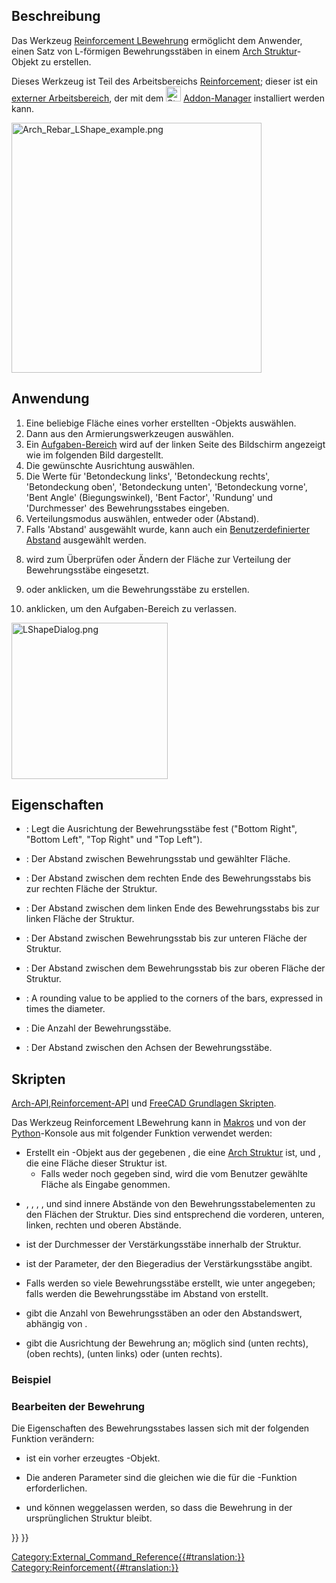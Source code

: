 <languages/>

{{Docnav/de
|[[Reinforcement_UShapeRebar/de|UBewehrung]]
|[[Reinforcement_StirrupRebar/de|Bewehrungsbügel]]
|[[Reinforcement_Workbench/de|Reinforcement]]
|IconL=Reinforcement_UShapeRebar.svg
|IconR=Reinforcement_StirrupRebar.svg
|IconC=Reinforcement_Workbench.svg
}}

{{GuiCommand/de
|Name=Reinforcement LShapeRebar
|Name/de=Reinforcement LBewehrung
|MenuLocation=3D/BIM → Bewehrungswerkzeuge → L-förmige Bewehrung
|Workbenches=[[Reinforcement_Workbench/de|Reinforcement]], [[BIM_Workbench/de|BIM]]
|Version=0.17
|SeeAlso=
}}

<span id="Description"></span>
==Beschreibung==

Das Werkzeug [[Reinforcement_LShapeRebar|Reinforcement LBewehrung]] ermöglicht dem Anwender, einen Satz von L-förmigen Bewehrungsstäben in einem [[Arch_Structure/de|Arch Struktur]]-Objekt zu erstellen.

Dieses Werkzeug ist Teil des Arbeitsbereichs [[Reinforcement_Workbench/de|Reinforcement]]; dieser ist ein [[External_workbenches/de|externer Arbeitsbereich]], der mit dem [[Image:Std_AddonMgr.svg|24px]] [[Std_AddonMgr/de|Addon-Manager]] installiert werden kann.

[[Image:Arch_Rebar_LShape_example.png|400px]]
{{Caption|Vier Sätze von L-förmigen Bewehrungsstäben in einem [[Arch Structure/de|Arch Struktur]]-Objekt}}

<span id="Usage"></span>
==Anwendung==

# Eine beliebige Fläche eines vorher erstellten {{Button|[[Image:Arch_Structure.svg|16px]] [[Arch_Structure/de|Arch-Struktur]]}}-Objekts auswählen.
# Dann {{Button|[[Image:Reinforcement_LShapeRebar.svg|16px]] [[Reinforcement_LShapeRebar/de|L-förmiger Bewehrungsstab]]}} aus den Armierungswerkzeugen auswählen.
# Ein [[Task_panel/de|Aufgaben-Bereich]] wird auf der linken Seite des Bildschirm angezeigt wie im folgenden Bild dargestellt.
# Die gewünschte Ausrichtung auswählen.
# Die Werte für 'Betondeckung links', 'Betondeckung rechts', 'Betondeckung oben', 'Betondeckung unten', 'Betondeckung vorne', 'Bent Angle' (Biegungswinkel), 'Bent Factor', 'Rundung' und 'Durchmesser' des Bewehrungsstabes eingeben.
# Verteilungsmodus auswählen, entweder {{incode|'Anzahl'}} oder {{incode|'Abstand'}} (Abstand).
# Falls 'Abstand' ausgewählt wurde, kann auch ein [[Reinforcement_Custom_Spacing/de|Benutzerdefinierter Abstand]] ausgewählt werden.
# {{Button|Markierte Seite auswählen}} wird zum Überprüfen oder Ändern der Fläche zur Verteilung der Bewehrungsstäbe eingesetzt.
# {{Button|OK}} oder {{Button|Anwenden}} anklicken, um die Bewehrungsstäbe zu erstellen.
# {{Button|Abbrechen}} anklicken, um den Aufgaben-Bereich zu verlassen.

[[Image:LShapeDialog.png|250px]]
{{Caption|Aufgaben-Bereich für das Werkzeug}}

<span id="Properties"></span>
==Eigenschaften== 

* {{PropertyData|Orientation}}: Legt die Ausrichtung der Bewehrungsstäbe fest ("Bottom Right", "Bottom Left", "Top Right" und "Top Left").
* {{PropertyData|Front Cover}}: Der Abstand zwischen Bewehrungsstab und gewählter Fläche.
* {{PropertyData|Right Cover}}: Der Abstand zwischen dem rechten Ende des Bewehrungsstabs bis zur rechten Fläche der Struktur.
* {{PropertyData|Left Cover}}: Der Abstand zwischen dem linken Ende des Bewehrungsstabs bis zur linken Fläche der Struktur.
* {{PropertyData|Bottom Cover}}: Der Abstand zwischen Bewehrungsstab bis zur unteren Fläche der Struktur.
* {{PropertyData|Top Cover}}: Der Abstand zwischen dem Bewehrungsstab bis zur oberen Fläche der Struktur.
* {{PropertyData|Rounding}}: A rounding value to be applied to the corners of the bars, expressed in times the diameter.
* {{PropertyData|Amount}}: Die Anzahl der Bewehrungsstäbe.
* {{PropertyData|Spacing}}: Der Abstand zwischen den Achsen der Bewehrungsstäbe.

<span id="Scripting"></span>
==Skripten==

{{Emphasis|Siehe auch:}} [[Arch_API/de|Arch-API]],[[Reinforcement_API/de|Reinforcement-API]] und [[FreeCAD_Scripting_Basics/de|FreeCAD Grundlagen Skripten]].

Das Werkzeug Reinforcement LBewehrung kann in [[Macros/de|Makros]] und von der [[Python/de|Python]]-Konsole aus mit folgender Funktion verwendet werden:

{{Code|code=
Rebar = makeLShapeRebar(f_cover, b_cover, l_cover, r_cover,
                        diameter, t_cover, rounding, amount_spacing_check, amount_spacing_value, orientation="Bottom Left",
                        structure=None, facename=None):
}}

* Erstellt ein {{incode|Rebar}}-Objekt aus der gegebenen {{incode|structure}}, die eine [[Arch Structure/de|Arch Struktur]] ist, und {{incode|facename}}, die eine Fläche dieser Struktur ist.
** Falls weder {{incode|structure}} noch {{incode|facename}} gegeben sind, wird die vom Benutzer gewählte Fläche als Eingabe genommen.
* {{incode|f_cover}}, {{incode|b_cover}}, {{incode|l_cover}}, {{incode|r_cover}}, und {{incode|t_cover}} sind innere Abstände von den Bewehrungsstabelementen zu den Flächen der Struktur. Dies sind entsprechend die vorderen, unteren, linken, rechten und oberen Abstände.
* {{incode|diameter}} ist der Durchmesser der Verstärkungsstäbe innerhalb der Struktur.
* {{incode|rounding}} ist der Parameter, der den Biegeradius der Verstärkungsstäbe angibt.
* {{incode|amount_spacing_check}} Falls {{incode|True}} werden so viele Bewehrungsstäbe erstellt, wie unter {{incode|amount_spacing_value}} angegeben; falls {{incode|False}} werden die Bewehrungsstäbe im Abstand von  {{incode|amount_spacing_value}} erstellt.
* {{incode|amount_spacing_value}} gibt die Anzahl von Bewehrungsstäben an oder den Abstandswert, abhängig von {{incode|amount_spacing_check}}.
* {{incode|orientation}} gibt die Ausrichtung der Bewehrung an; möglich sind {{incode|"Bottom Right"}} (unten rechts), {{incode|"Top Rechts"}} (oben rechts), {{incode|"Bottom Left"}} (unten links) oder {{incode|"Bottom Right"}} (unten rechts).

<span id="Example"></span>
=== Beispiel ===

{{Code|code=
import FreeCAD, Arch, LShapeRebar

Structure = Arch.makeStructure(length=1000, width=1000, height=400)
Structure.ViewObject.Transparency = 80
FreeCAD.ActiveDocument.recompute()

Rebar = LShapeRebar.makeLShapeRebar(50, 20, 20, 20,
                                    8, 50, 4, True, 6, "Bottom Left", Structure, "Face4")
Rebar.ViewObject.ShapeColor = (0.9, 0.0, 0.0)

Rebar2 = LShapeRebar.makeLShapeRebar(50, 50, 20, 20,
                                     8, 50, 4, True, 6, "Bottom Left", Structure, "Face6")
Rebar2.ViewObject.ShapeColor = (0.0, 0.0, 0.9) 
}}

<span id="Edition_of_the_rebar"></span>
===Bearbeiten der Bewehrung===

Die Eigenschaften des Bewehrungsstabes lassen sich mit der folgenden Funktion verändern:

{{Code|code=
editLShapeRebar(Rebar, f_cover, b_cover, l_cover, r_cover,
                diameter, t_cover, rounding, amount_spacing_check, amount_spacing_value, orientation,
                structure=None, facename=None)
}}

* {{incode|Rebar}} ist ein vorher erzeugtes {{incode|LShapeRebar}}-Objekt.
* Die anderen Parameter sind die gleichen wie die für die {{incode|makeLShapeRebar()}}-Funktion erforderlichen.
* {{incode|structure}} und {{incode|facename}} können weggelassen werden, so dass die Bewehrung in der ursprünglichen Struktur bleibt.

{{Code|code=
import LShapeRebar

LShapeRebar.editLShapeRebar(Rebar, 50, 50, 20, 20,
                            12, 50, 6, True, 5, "Top Right")

LShapeRebar.editLShapeRebar(Rebar2, 50, 50, 20, 20,
                            12, 70, 6, True, 5, "Top Right")
}}


{{Docnav/de
|[[Reinforcement_UShapeRebar/de|UBewehrung]]
|[[Reinforcement_StirrupRebar/de|Bewehrungsbügel]]
|[[Reinforcement_Workbench/de|Reinforcement]]
|IconL=Reinforcement_UShapeRebar.svg
|IconR=Reinforcement_StirrupRebar.svg
|IconC=Reinforcement_Workbench.svg
}}

[[Category:External_Command_Reference{{#translation:}}]]
[[Category:Reinforcement{{#translation:}}]]
{{BIM_Tools_navi{{#translation:}}}}
{{Userdocnavi{{#translation:}}}}